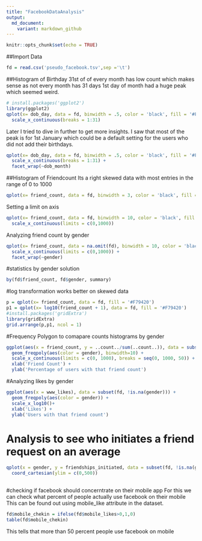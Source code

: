 ```yaml
---
title: "FacebookDataAnalysis"
output:
  md_document:
    variant: markdown_github
---
```


```r
knitr::opts_chunk$set(echo = TRUE)
```

##Import Data
```r
fd = read.csv('pseudo_facebook.tsv',sep ='\t')
```

##Histogram of Birthday
31st of of every month has low count which makes sense as not every month has 31 days
1st day of month had a huge peak which seemed weird.
```r
# install.packages('ggplot2')
library(ggplot2)
qplot(x= dob_day, data = fd, binwidth = .5, color = 'black', fill = '#F79420') + 
  scale_x_continuous(breaks = 1:31)
```
  
  Later I tried to dive in further to get more insights.
I saw that most of the peak is for 1st January which could be a default setting for the users who did not add their birthdays.
```r
qplot(x= dob_day, data = fd, binwidth = .5, color = 'black', fill = '#F79420') + 
  scale_x_continuous(breaks = 1:31) +
  facet_wrap(~dob_month)
```

##Histogram of Friendcount
Its a right skewed data with most entries in the range of 0 to 1000 
```r
qplot(x= friend_count, data = fd, binwidth = 3, color = 'black', fill = '#F79420')
```


Setting a limit on axis
```r
qplot(x= friend_count, data = fd, binwidth = 10, color = 'black', fill = '#F79420') + 
  scale_x_continuous(limits = c(0,1000))
```

Analyzing friend count by gender
```r
qplot(x= friend_count, data = na.omit(fd), binwidth = 10, color = 'black', fill = '#F79420') + 
  scale_x_continuous(limits = c(0,1000)) +
  facet_wrap(~gender) 
```
#statistics by gender solution
```r
by(fd$friend_count, fd$gender, summary)
```
#log transformation works better on skewed data
```r
p = qplot(x= friend_count, data = fd, fill = '#F79420')
p1 = qplot(x= log10(friend_count + 1), data = fd, fill = '#F79420')
#install.packages('gridExtra')
library(gridExtra)
grid.arrange(p,p1, ncol = 1)

```
#Frequency Polygon to comapare counts histograms by gender
```r
ggplot(aes(x = friend_count, y = ..count../sum(..count..)), data = subset(fd, !is.na(gender))) + 
  geom_freqpoly(aes(color = gender), binwidth=10) + 
  scale_x_continuous(limits = c(0, 1000), breaks = seq(0, 1000, 50)) + 
  xlab('Friend Count') + 
  ylab('Percentage of users with that friend count')
```

#Analyzing likes by gender
```r
ggplot(aes(x = www_likes), data = subset(fd, !is.na(gender))) + 
  geom_freqpoly(aes(color = gender)) + 
  scale_x_log10()+
  xlab('Likes') + 
  ylab('Users with that friend count')
```

# Analysis to see who initiates a friend request on an average
```r
qplot(x = gender, y = friendships_initiated, data = subset(fd, !is.na(gender)),geom = 'boxplot', color = gender)+
  coord_cartesian(ylim = c(0,500))
  
```

#checking if facebook should concerntrate on their mobile app
For this we can check what percent of people actually use facebook on their mobile
This can be found out using mobile_like attribute in the dataset.
```r
fd$mobile_chekin = ifelse(fd$mobile_likes>0,1,0)
table(fd$mobile_chekin)
```
This tells that more than 50 percent people use facebook on mobile

